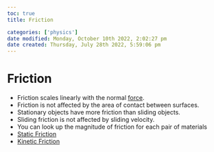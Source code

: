 ```yaml
---
toc: true
title: Friction

categories: ['physics']
date modified: Monday, October 10th 2022, 2:02:27 pm
date created: Thursday, July 28th 2022, 5:59:06 pm
---
```


# Friction
- Friction scales linearly with the normal [force](Force.qmd).
- Friction is not affected by the area of contact between surfaces.
- Stationary objects have more friction than sliding objects.
- Sliding friction is not affected by sliding velocity.
- You can look up the magnitude of friction for each pair of materials
- [Static Friction](Static%20Friction.qmd)
- [Kinetic Friction](Kinetic%20Friction.qmd)



